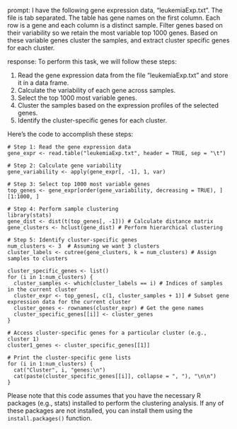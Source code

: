 prompt:
I have the following gene expression data, "leukemiaExp.txt". The file is tab separated. The table has gene names on the first column. Each row is a gene and each column is a distinct sample. Filter genes based on their variability so we retain the most variable top 1000 genes. Based on these variable genes cluster the samples, and extract cluster specific genes for each cluster.

response:
To perform this task, we will follow these steps:

1. Read the gene expression data from the file "leukemiaExp.txt" and store it in a data frame.
2. Calculate the variability of each gene across samples.
3. Select the top 1000 most variable genes.
4. Cluster the samples based on the expression profiles of the selected genes.
5. Identify the cluster-specific genes for each cluster.

Here's the code to accomplish these steps:

```
# Step 1: Read the gene expression data
gene_expr <- read.table("leukemiaExp.txt", header = TRUE, sep = "\t")

# Step 2: Calculate gene variability
gene_variability <- apply(gene_expr[, -1], 1, var)

# Step 3: Select top 1000 most variable genes
top_genes <- gene_expr[order(gene_variability, decreasing = TRUE), ][1:1000, ]

# Step 4: Perform sample clustering
library(stats)
gene_dist <- dist(t(top_genes[, -1])) # Calculate distance matrix
gene_clusters <- hclust(gene_dist) # Perform hierarchical clustering

# Step 5: Identify cluster-specific genes
num_clusters <- 3  # Assuming we want 3 clusters
cluster_labels <- cutree(gene_clusters, k = num_clusters) # Assign samples to clusters

cluster_specific_genes <- list()
for (i in 1:num_clusters) {
  cluster_samples <- which(cluster_labels == i) # Indices of samples in the current cluster
  cluster_expr <- top_genes[, c(1, cluster_samples + 1)] # Subset gene expression data for the current cluster
  cluster_genes <- rownames(cluster_expr) # Get the gene names
  cluster_specific_genes[[i]] <- cluster_genes
}

# Access cluster-specific genes for a particular cluster (e.g., cluster 1)
cluster1_genes <- cluster_specific_genes[[1]]

# Print the cluster-specific gene lists
for (i in 1:num_clusters) {
  cat("Cluster", i, "genes:\n")
  cat(paste(cluster_specific_genes[[i]], collapse = ", "), "\n\n")
}
```

Please note that this code assumes that you have the necessary R packages (e.g., stats) installed to perform the clustering analysis. If any of these packages are not installed, you can install them using the `install.packages()` function.
